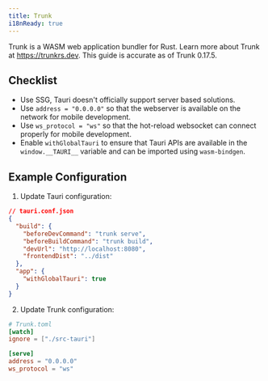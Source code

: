 ```yaml
---
title: Trunk
i18nReady: true
---
```


Trunk is a WASM web application bundler for Rust. Learn more about Trunk at https://trunkrs.dev. This guide is accurate as of Trunk 0.17.5.

## Checklist

- Use SSG, Tauri doesn't officially support server based solutions.
- Use `address = "0.0.0.0"` so that the webserver is available on the network for mobile development.
- Use `ws_protocol = "ws"` so that the hot-reload websocket can connect properly for mobile development.
- Enable `withGlobalTauri` to ensure that Tauri APIs are available in the `window.__TAURI__` variable and can be imported using `wasm-bindgen`.

## Example Configuration

1. Update Tauri configuration:

```json
// tauri.conf.json
{
  "build": {
    "beforeDevCommand": "trunk serve",
    "beforeBuildCommand": "trunk build",
    "devUrl": "http://localhost:8080",
    "frontendDist": "../dist"
  },
  "app": {
    "withGlobalTauri": true
  }
}
```

2. Update Trunk configuration:

```toml
# Trunk.toml
[watch]
ignore = ["./src-tauri"]

[serve]
address = "0.0.0.0"
ws_protocol = "ws"
```

